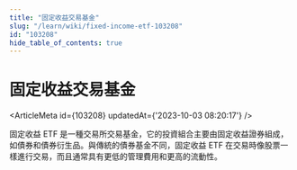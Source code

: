 ```yaml
---
title: "固定收益交易基金"
slug: "/learn/wiki/fixed-income-etf-103208"
id: "103208"
hide_table_of_contents: true
---
```



# 固定收益交易基金

<ArticleMeta id={103208} updatedAt={'2023-10-03 08:20:17'} />
<div className='border-solid border-b border-t-0 my-4 border-[var(--ifm-color-gray-300)]' />

固定收益 ETF 是一種交易所交易基金，它的投資組合主要由固定收益證券組成，如債券和債券衍生品。與傳統的債券基金不同，固定收益 ETF 在交易時像股票一樣進行交易，而且通常具有更低的管理費用和更高的流動性。
